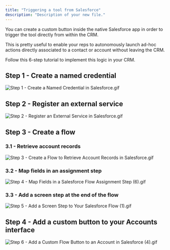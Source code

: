 ```yaml
---
title: "Triggering a tool from Salesforce"
description: "Description of your new file."
---
```


You can create a custom button inside the native Salesforce app in order to trigger the tool directly from within the CRM.

This is pretty useful to enable your reps to autonomously launch ad-hoc actions directly associated to a contact or account without leaving the CRM.

Follow this 6-step tutorial to implement this logic in your CRM.

## Step 1 - Create a named credential

![Step 1 - Create a Named Credential in Salesforce.gif](/images/Step1-CreateaNamedCredentialinSalesforce.gif)

## Step 2 - Register an external service

![Step 2 - Register an External Service in Salesforce.gif](/images/Step2-RegisteranExternalServiceinSalesforce.gif)

## Step 3 - **Create a flow**

### 3.1 - Retrieve account records

![Step 3 - Create a Flow to Retrieve Account Records in Salesforce.gif](/images/Step3-CreateaFlowtoRetrieveAccountRecordsinSalesforce.gif)

### 3.2 - Map fields in an assignment step

![Step 4 - Map Fields in a Salesforce Flow Assignment Step (6).gif](/images/Step4-MapFieldsinaSalesforceFlowAssignmentStep\(6\).gif)

### 3.3 - Add a screen step at the end of the flow

![Step 5 - Add a Screen Step to Your Salesforce Flow (1).gif](/images/Step5-AddaScreenSteptoYourSalesforceFlow\(1\).gif)

## Step 4 - Add a custom button to your Accounts interface

![Step 6 - Add a Custom Flow Button to an Account in Salesforce (4).gif](/images/Step6-AddaCustomFlowButtontoanAccountinSalesforce\(4\).gif)